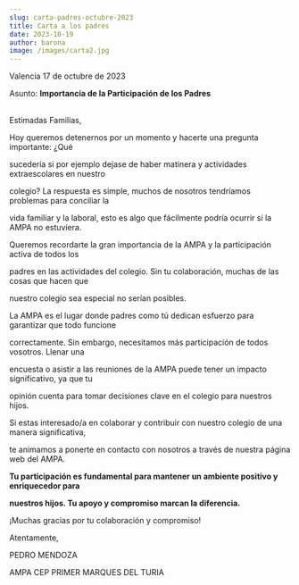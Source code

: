 ```yaml
---
slug: carta-padres-octubre-2023
title: Carta a los padres
date: 2023-10-19
author: barona
image: /images/carta2.jpg
---
```

Valencia 17 de octubre de 2023

Asunto: **Importancia de la Participación de los Padres**

\
Estimadas Familias,

Hoy queremos detenernos por un momento y hacerte una pregunta importante: ¿Qué

sucedería si por ejemplo dejase de haber matinera y actividades extraescolares en nuestro

colegio? La respuesta es simple, muchos de nosotros tendríamos problemas para conciliar la

vida familiar y la laboral, esto es algo que fácilmente podría ocurrir si la AMPA no estuviera.

Queremos recordarte la gran importancia de la AMPA y la participación activa de todos los

padres en las actividades del colegio. Sin tu colaboración, muchas de las cosas que hacen que

nuestro colegio sea especial no serían posibles.  




La AMPA es el lugar donde padres como tú dedican esfuerzo para garantizar que todo funcione

correctamente. Sin embargo, necesitamos más participación de todos vosotros. Llenar una

encuesta o asistir a las reuniones de la AMPA puede tener un impacto significativo, ya que tu

opinión cuenta para tomar decisiones clave en el colegio para nuestros hijos.  




Si estas interesado/a en colaborar y contribuir con nuestro colegio de una manera significativa,

te animamos a ponerte en contacto con nosotros a través de nuestra página web del AMPA.  




**Tu participación es fundamental para mantener un ambiente positivo y enriquecedor para**

**nuestros hijos. Tu apoyo y compromiso marcan la diferencia.**

¡Muchas gracias por tu colaboración y compromiso!



Atentamente,

PEDRO MENDOZA

AMPA CEP PRIMER MARQUES DEL TURIA